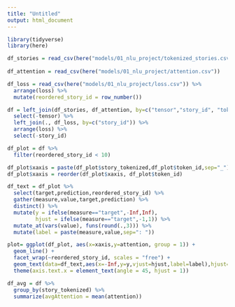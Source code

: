 ```yaml
---
title: "Untitled"
output: html_document
---
```


```r
library(tidyverse)
library(here)
```

```r
df_stories = read_csv(here("models/01_nlu_project/tokenized_stories.csv"))
  
df_attention = read_csv(here("models/01_nlu_project/attention.csv"))

df_loss = read_csv(here("models/01_nlu_project/loss.csv")) %>% 
  arrange(loss) %>% 
  mutate(reordered_story_id = row_number())

df = left_join(df_stories, df_attention, by=c("tensor","story_id", "token_id")) %>% 
  select(-tensor) %>% 
  left_join(., df_loss, by=c("story_id")) %>% 
  arrange(loss) %>% 
  select(-story_id)
```

```r
df_plot = df %>% 
  filter(reordered_story_id < 10)

df_plot$xaxis = paste(df_plot$story_tokenized,df_plot$token_id,sep="_")
df_plot$xaxis = reorder(df_plot$xaxis, df_plot$token_id)

df_text = df_plot %>% 
  select(target,prediction,reordered_story_id) %>% 
  gather(measure,value,target,prediction) %>% 
  distinct() %>% 
  mutate(y = ifelse(measure=="target",-Inf,Inf),
         hjust = ifelse(measure=="target",-1,1)) %>% 
  mutate_at(vars(value), funs(round(.,3))) %>% 
  mutate(label = paste(measure,value,sep=": "))

plot= ggplot(df_plot, aes(x=xaxis,y=attention, group = 1)) +
  geom_line() +
  facet_wrap(~reordered_story_id, scales = "free") +
  geom_text(data=df_text,aes(x=-Inf,y=y,vjust=hjust,label=label),hjust=0) +
  theme(axis.text.x = element_text(angle = 45, hjust = 1))
```


```r
df_avg = df %>% 
  group_by(story_tokenized) %>% 
  summarize(avgAttention = mean(attention))
```

